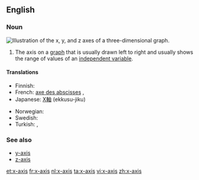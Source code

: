 ==English==

===Noun===
[[Image:Coord planes color.svg|thumb|right|Illustration of the ''x'', ''y'', and ''z'' axes of a three-dimensional graph.]]
{{en-noun|x-axes}}

# {{algebraic geometry}} The axis on a [[graph]] that is usually drawn left to right and usually shows the range of values of an [[independent variable]].

====Translations====
{{trans-top|axis drawn from left to right}}
* Finnish: {{t|fi|x-akseli}}
* French: [[axe des abscisses]] {{m}}, {{t|fr|axe des x|m}}
* Japanese: [[X軸]] (ekkusu-jiku)
{{trans-mid}}
* Norwegian: {{t|no|x-akse|m}}
* Swedish: {{t+|sv|x-axel|c}}
* Turkish: {{t|tr|x ekseni}}, {{t|tr|x-ekseni}}
{{trans-bottom}}

===See also===
* [[y-axis]]
* [[z-axis]]

[[et:x-axis]]
[[fr:x-axis]]
[[nl:x-axis]]
[[ta:x-axis]]
[[vi:x-axis]]
[[zh:x-axis]]